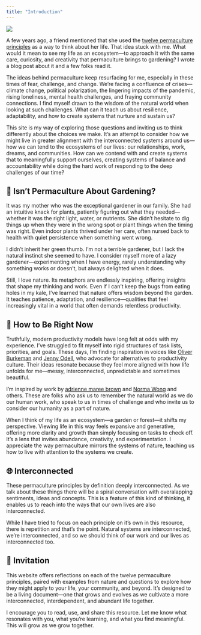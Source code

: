 ```yaml
---
title: "Introduction"
---
```


![](images/EverydayFlourishing.png)

A few years ago, a friend mentioned that she used the [twelve permaculture principles](https://permacultureprinciples.com/) as a way to think about her life. That idea stuck with me. What would it mean to see my life as an ecosystem—to approach it with the same care, curiosity, and creativity that permaculture brings to gardening? I wrote a blog post about it and a few folks read it.

The ideas behind permaculture keep resurfacing for me, especially in these times of fear, challenge, and change. We’re facing a confluence of crises—climate change, political polarization, the lingering impacts of the pandemic, rising loneliness, mental health challenges, and fraying community connections. I find myself drawn to the wisdom of the natural world when looking at such challenges. What can it teach us about resilience, adaptability, and how to create systems that nurture and sustain us?

This site is my way of exploring those questions and inviting us to think differently about the choices we make. It’s an attempt to consider how we might live in greater alignment with the interconnected systems around us—how we can tend to the ecosystems of our lives: our relationships, work, dreams, and communities. How can we contend with and create systems that to meaningfully support ourselves, creating systems of balance and accountability while doing the hard work of responding to the deep challenges of our time?

## 🥕 Isn't Permaculture About Gardening?

It was my mother who was the exceptional gardener in our family. She had an intuitive knack for plants, patiently figuring out what they needed—whether it was the right light, water, or nutrients. She didn’t hesitate to dig things up when they were in the wrong spot or plant things when the timing was right. Even indoor plants thrived under her care, often nursed back to health with quiet persistence when something went wrong.

I didn’t inherit her green thumb. I’m not a terrible gardener, but I lack the natural instinct she seemed to have. I consider myself more of a lazy gardener—experimenting when I have energy, rarely understanding why something works or doesn’t, but always delighted when it does.

Still, I love nature. Its metaphors are endlessly inspiring, offering insights that shape my thinking and work. Even if I can’t keep the bugs from eating holes in my kale, I’ve learned that nature offers wisdom beyond the garden. It teaches patience, adaptation, and resilience—qualities that feel increasingly vital in a world that often demands relentless productivity.

## 🌊 How to Be Right Now

Truthfully, modern productivity models have long felt at odds with my experience. I’ve struggled to fit myself into rigid structures of task lists, priorities, and goals. These days, I’m finding inspiration in voices like [Oliver Burkeman](https://www.oliverburkeman.com/) and [Jenny Odell](https://www.jennyodell.com/), who advocate for alternatives to productivity culture. Their ideas resonate because they feel more aligned with how life unfolds for me—messy, interconnected, unpredictable and sometimes beautiful.

I'm inspired by work by [adrienne maree brown](https://adriennemareebrown.net/) and [Norma Wong](https://www.normawong.com/) and others. These are folks who ask us to remember the natural world as we do our human work, who speak to us in times of challenge and who invite us to consider our humanity as a part of nature.

When I think of my life as an ecosystem—a garden or forest—it shifts my perspective. Viewing life in this way feels expansive and generative, offering more clarity and growth than simply focusing on tasks to check off. It’s a lens that invites abundance, creativity, and experimentation. I appreciate the way permaculture mirrors the systems of nature, teaching us how to live with attention to the systems we create.

## 🌐 Interconnected

These permaculture principles by definition deeply interconnected. As we talk about these things there will be a spiral conversation with overalapping sentiments, ideas and concepts. This is a feature of this kind of thinking, it enables us to reach into the ways that our own lives are also interconnected.

While I have tried to focus on each principle on it's own in this resource, there is repetition and that's the point. Natural systems are interconnected, we're interconnected, and so we should think of our work and our lives as interconnected too.

## 📨 Invitation

This website offers reflections on each of the twelve permaculture principles, paired with examples from nature and questions to explore how they might apply to your life, your community, and beyond. It’s designed to be a living document—one that grows and evolves as we cultivate a more interconnected, interdependent, and abundant life together.

I encourage you to read, use, and share this resource. Let me know what resonates with you, what you’re learning, and what you find meaningful. This will grow as we grow together.
